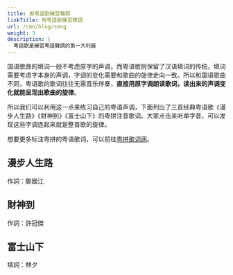 ```yaml
---
title: 用粵語歌練習聲調
linkTitle: 用粵語歌練習聲調
url: /cmn/blog/song
weight: 3
description: |
  粵語歌是練習粵語聲調的第一大利器
---
```



国语歌曲的填词一般不考虑原字的声调，而粤语歌则保留了汉语填词的传统，填词需要考虑字本身的声调，字调的变化需要和歌曲的旋律走向一致。所以和国语歌曲不同，粤语歌的歌词往往无需音乐伴奏，**直接用原字调朗读歌词，读出来的声调变化就能呈现出歌曲的旋律**。

所以我们可以利用这一点来练习自己的粤语声调，下面列出了三首经典粤语歌《漫步人生路》《财神到》《富士山下》的粤拼注音歌词。大家点击来听单字音，可以发现这些字调连起来就是整首歌的旋律。

想要更多标注粤拼的粤语歌词，可以前往[粤拼歌词网](https://jyut6.com/)。

## 漫步人生路

作詞：鄭國江

<SampleText client:idle sample="maanboujansanglou" />

## 財神到

作詞：許冠傑

<SampleText client:idle sample="coisandou" />

## 富士山下

填詞：林夕

<SampleText client:idle sample="fusisaanhaa" />
